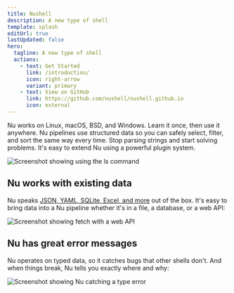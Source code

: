 ```yaml
---
title: Nushell
description: A new type of shell
template: splash
editUrl: true
lastUpdated: false
hero:
  tagline: A new type of shell
  actions:
    - text: Get Started
      link: /introduction/
      icon: right-arrow
      variant: primary
    - text: View on GitHub
      link: https://github.com/nushell/nushell.github.io
      icon: external
---
```



<CardGrid>
  <Card title="Pipelines to control any OS">
    Nu works on Linux, macOS, BSD, and Windows. Learn it once, then use it
    anywhere.
  </Card>
  <Card title="Everything is data">
    Nu pipelines use structured data so you can safely select, filter, and sort
    the same way every time. Stop parsing strings and start solving problems.
  </Card>
  <Card title="Powerful plugins">
    It's easy to extend Nu using a powerful plugin system.
  </Card>
</CardGrid>

<br />

![Screenshot showing using the ls command](/assets/images/ls-example.png)

## Nu works with existing data

Nu speaks [JSON, YAML, SQLite, Excel, and more](https://www.nushell.sh/book/loading_data) out of the box. It's easy to bring data into a Nu pipeline whether it's in a file, a database, or a web API:

![Screenshot showing fetch with a web API](/assets/images/fetch-example.png)

## Nu has great error messages

Nu operates on typed data, so it catches bugs that other shells don't. And when things break, Nu tells you exactly where and why:

![Screenshot showing Nu catching a type error](/assets/images/0_60_miette.png)

